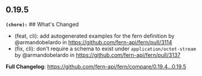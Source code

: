 ## 0.19.5
**`(chore):`** ## What's Changed
* (feat, cli): add autogenerated examples for the fern definition by @armandobelardo in https://github.com/fern-api/fern/pull/3114
* (fix, cli): don't require a schema to exist under `application/octet-stream` by @armandobelardo in https://github.com/fern-api/fern/pull/3137


**Full Changelog**: https://github.com/fern-api/fern/compare/0.19.4...0.19.5

